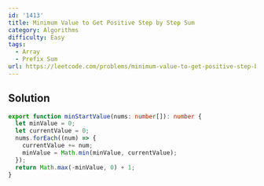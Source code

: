 ```yaml
---
id: '1413'
title: Minimum Value to Get Positive Step by Step Sum
category: Algorithms
difficulty: Easy
tags:
  - Array
  - Prefix Sum
url: https://leetcode.com/problems/minimum-value-to-get-positive-step-by-step-sum
---
```


## Solution

```typescript showLineNumbers
export function minStartValue(nums: number[]): number {
  let minValue = 0;
  let currentValue = 0;
  nums.forEach((num) => {
    currentValue += num;
    minValue = Math.min(minValue, currentValue);
  });
  return Math.max(-minValue, 0) + 1;
}
```

